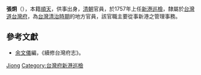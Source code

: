 {{Otheruses|张炯}}

'''張炯'''（{{bd|？||？|}}），本籍[[順天|順天]]，供事出身，[[清朝|清朝]]官員，於1757年上任[[新港鄉|新港]][[巡檢|巡檢]]，隸屬於[[台灣道|台灣道]][[台灣府|台灣府]]，為[[台灣清治時期|台灣清治時期]]的地方官員，該官職主要從事新港之管理事務。

== 參考文獻 ==
* [[余文儀|余文儀]]編，《續修台灣府志》。

{{清朝人物小作品}}
{{start box}}
{{s-before|[[吳克成|吳克成]]}}
{{s-title|[[台灣府|台灣府]][[新港鄉|新港]][[巡檢|巡檢]]|1757年上任}}
{{s-after|[[章誠|章誠]]}}
{{end box}}

{{Authority control}}
{{DEFAULTSORT:Zhang张}}
[[Category:张姓|Jiong]]
[[Category:台灣府新港巡檢|Category:台灣府新港巡檢]]